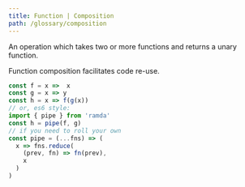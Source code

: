 ```yaml
---
title: Function | Composition
path: /glossary/composition
---
```



<Def of="Composition" parent="Function"/>

An operation which takes two or more functions and returns a unary function.

Function composition facilitates code re-use.

```js
const f = x =>  x
const g = x => y
const h = x => f(g(x))
// or, es6 style:
import { pipe } from 'ramda'
const h = pipe(f, g)
// if you need to roll your own
const pipe = (...fns) => (
  x => fns.reduce(
    (prev, fn) => fn(prev),
    x
  )
)
```
